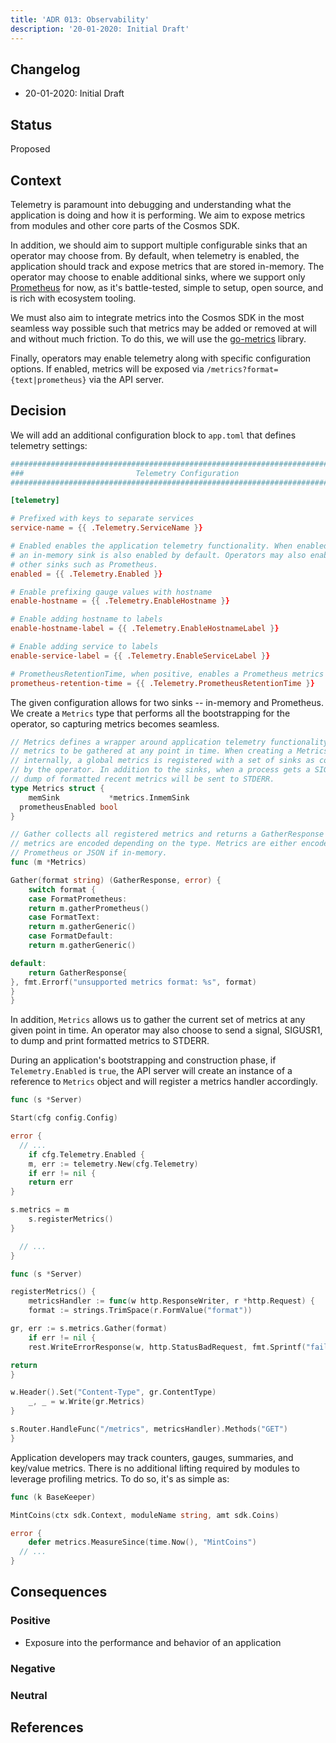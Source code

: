 ```yaml
---
title: 'ADR 013: Observability'
description: '20-01-2020: Initial Draft'
---
```


## Changelog

* 20-01-2020: Initial Draft

## Status

Proposed

## Context

Telemetry is paramount into debugging and understanding what the application is doing and how it is
performing. We aim to expose metrics from modules and other core parts of the Cosmos SDK.

In addition, we should aim to support multiple configurable sinks that an operator may choose from.
By default, when telemetry is enabled, the application should track and expose metrics that are
stored in-memory. The operator may choose to enable additional sinks, where we support only
[Prometheus](https://prometheus.io/) for now, as it's battle-tested, simple to setup, open source,
and is rich with ecosystem tooling.

We must also aim to integrate metrics into the Cosmos SDK in the most seamless way possible such that
metrics may be added or removed at will and without much friction. To do this, we will use the
[go-metrics](https://github.com/hashicorp/go-metrics) library.

Finally, operators may enable telemetry along with specific configuration options. If enabled, metrics
will be exposed via `/metrics?format={text|prometheus}` via the API server.

## Decision

We will add an additional configuration block to `app.toml` that defines telemetry settings:

```toml expandable
###############################################################################
###                         Telemetry Configuration                         ###
###############################################################################

[telemetry]

# Prefixed with keys to separate services
service-name = {{ .Telemetry.ServiceName }}

# Enabled enables the application telemetry functionality. When enabled,
# an in-memory sink is also enabled by default. Operators may also enabled
# other sinks such as Prometheus.
enabled = {{ .Telemetry.Enabled }}

# Enable prefixing gauge values with hostname
enable-hostname = {{ .Telemetry.EnableHostname }}

# Enable adding hostname to labels
enable-hostname-label = {{ .Telemetry.EnableHostnameLabel }}

# Enable adding service to labels
enable-service-label = {{ .Telemetry.EnableServiceLabel }}

# PrometheusRetentionTime, when positive, enables a Prometheus metrics sink.
prometheus-retention-time = {{ .Telemetry.PrometheusRetentionTime }}
```

The given configuration allows for two sinks -- in-memory and Prometheus. We create a `Metrics`
type that performs all the bootstrapping for the operator, so capturing metrics becomes seamless.

```go expandable
// Metrics defines a wrapper around application telemetry functionality. It allows
// metrics to be gathered at any point in time. When creating a Metrics object,
// internally, a global metrics is registered with a set of sinks as configured
// by the operator. In addition to the sinks, when a process gets a SIGUSR1, a
// dump of formatted recent metrics will be sent to STDERR.
type Metrics struct {
    memSink           *metrics.InmemSink
  prometheusEnabled bool
}

// Gather collects all registered metrics and returns a GatherResponse where the
// metrics are encoded depending on the type. Metrics are either encoded via
// Prometheus or JSON if in-memory.
func (m *Metrics)

Gather(format string) (GatherResponse, error) {
    switch format {
    case FormatPrometheus:
    return m.gatherPrometheus()
    case FormatText:
    return m.gatherGeneric()
    case FormatDefault:
    return m.gatherGeneric()

default:
    return GatherResponse{
}, fmt.Errorf("unsupported metrics format: %s", format)
}
}
```

In addition, `Metrics` allows us to gather the current set of metrics at any given point in time. An
operator may also choose to send a signal, SIGUSR1, to dump and print formatted metrics to STDERR.

During an application's bootstrapping and construction phase, if `Telemetry.Enabled` is `true`, the
API server will create an instance of a reference to `Metrics` object and will register a metrics
handler accordingly.

```go expandable
func (s *Server)

Start(cfg config.Config)

error {
  // ...
    if cfg.Telemetry.Enabled {
    m, err := telemetry.New(cfg.Telemetry)
    if err != nil {
    return err
}

s.metrics = m
    s.registerMetrics()
}

  // ...
}

func (s *Server)

registerMetrics() {
    metricsHandler := func(w http.ResponseWriter, r *http.Request) {
    format := strings.TrimSpace(r.FormValue("format"))

gr, err := s.metrics.Gather(format)
    if err != nil {
    rest.WriteErrorResponse(w, http.StatusBadRequest, fmt.Sprintf("failed to gather metrics: %s", err))

return
}

w.Header().Set("Content-Type", gr.ContentType)
    _, _ = w.Write(gr.Metrics)
}

s.Router.HandleFunc("/metrics", metricsHandler).Methods("GET")
}
```

Application developers may track counters, gauges, summaries, and key/value metrics. There is no
additional lifting required by modules to leverage profiling metrics. To do so, it's as simple as:

```go
func (k BaseKeeper)

MintCoins(ctx sdk.Context, moduleName string, amt sdk.Coins)

error {
    defer metrics.MeasureSince(time.Now(), "MintCoins")
  // ...
}
```

## Consequences

### Positive

* Exposure into the performance and behavior of an application

### Negative

### Neutral

## References
